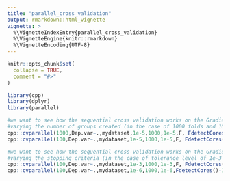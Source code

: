 ```yaml
---
title: "parallel_cross_validation"
output: rmarkdown::html_vignette
vignette: >
  %\VignetteIndexEntry{parallel_cross_validation}
  %\VignetteEngine{knitr::rmarkdown}
  %\VignetteEncoding{UTF-8}
---
```


```r
knitr::opts_chunk$set(
  collapse = TRUE,
  comment = "#>"
)
```

```r
library(cpp)
library(dplyr)
library(parallel)

#we want to see how the sequential cross validation works on the Gradient Descent Optimization Method for Linear Models 
#varying the number of groups created (in the case of 1000 folds and 100 folds)
cpp::cvparallel(1000,Dep.var~.,mydataset,1e-5,1000,1e-5,F, FdetectCores()-1)
cpp::cvparallel(100,Dep.var~.,mydataset,1e-5,1000,1e-5,F, FdetectCores()-1)

#we want to see how the sequential cross validation works on the Gradient Descent Optimization Method for Linear Models 
#varying the stopping criteria (in the case of tolerance level of 1e-3 and 1e-6)
cpp::cvparallel(100,Dep.var~.,mydataset,1e-3,1000,1e-3,F, FdetectCores()-1)
cpp::cvparallel(100,Dep.var~.,mydataset,1e-6,1000,1e-6,FdetectCores()-1)
```

